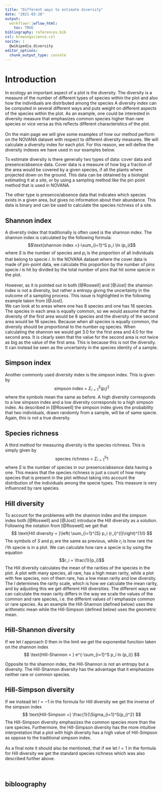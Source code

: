 ---
title: "Different ways to estimate diversity"
date: "2021-03-28"
output:
  workflowr::wflow_html:
    toc: TRUE
bibliography: references.bib
csl: brewingscience.csl
nocite: |
  @wikipedia_diversity
editor_options:
  chunk_output_type: console
---

<h1> Introduction </h1>

In ecology an important aspect of a plot is the diversity. The diversity is a measure of the number of different types of species within the plot and also how the individuals are distributed among the species A diversity index can be computed in several different ways and puts weight on different aspects of the species within the plot. As an example, one could be interested in diversity measure that emphasizes common species higher than rare species or vice versa as this reflects different characteristics of the plot. 
<br><br>
On the main page we will give some examples of how our method perform on the NOVANA dataset with respect to different diversity measures. We will calculate a diversity index for each plot. For this reason, we will define the diversity indexes we have used in our examples below. 


To estimate diversity is there generally two types of data: cover data and presence/absence data. Cover data is a measure of how big a fraction of the area would be covered by a given species, if all the plants where projected down on the ground. This data can be obtained by a biologist estimating it at a site, or by using a sampling method like the pin point method that is used in NOVANA.

The other type is presence/absence data that indicates which species exists in a given area, but gives no information about their abundance. This data is binary and can be used to calculate the species richness of a site.


<h2> Shannon index</h2>
A diversity index that traditionally is often used is the shannon index. The shannon index is calculated by the following formula:
$$\text{shannon index =}-\sum_{i=1}^S p_i \ln (p_i)$$
where $S$ is the number of species and $p_i$ is the proportion of all individuals that belong to specie $i$. In the NOVANA dataset where the cover data is made of pin-point data, we calculate this proportion by the number of pins specie $i$ is hit by divided by the total number of pins that hit some specie in the plot. 
<br><br>
However, as it is pointed out in both [@Roswell] and [@Jost] the shannon index is not a diversity, but rather a entropy giving the uncertainty in the outcome of a sampling process. This issue is highlighted in the following example taken from [@Jost].
<br>
We can look at to areas where one has 8 species and one has 16 species. The species in each area is equally common, so we would assume that the diversity of the first area would be 8 species and the diversity of the second area would be 16 species. Because when all species is equally common, the diversity should be proportional to the number og species.
When calculating the shannon we would get 3.0 for the first area and 4.0 for the second area. It is clearly seen that the value for the second area is not twice as big as the value of the first area. This is because this is not the diversity. It can instead be seen as the uncertainty in the species identity of a sample.

<h2> Simpson index</h2>
Another commonly used diversity index is the simpson index. This is given by
$$
\text{simpson index = }\Sigma_{i = 1}^S(p_i)^2
$$
where the symbols mean the same as before. A high diversity corresponds to a low simpson index and a low diversity corresponds to a high simpson index. As described in [@Roswell] the simpson index gives the probability that two individuals, drawn randomly from a sample, will be of same specie. Again, this is not a true diversity.

<h2> Species richness </h2>
A third method for measuring diversity is the species richness. This is simply given by
$$
\text{species richness = }\Sigma_{i=1}^S1
$$
where $S$ is the number of species in our presence/absence data having a one. This means that the species richness is just a count of how many species that is present in the plot without taking into account the distribution of the individuals among the specie types. This measure is very influenced by rare species.


<h2> Hill diversity </h2>
To account for the problemes with the shannon index and the simpson index both [@Roswell] and [@Jost] introduce the Hill diversity as a solution. Following the notation from [@Roswell] we get that
$$
\text{Hill diversity = }\left( \sum_{i=1}^{S} p_i (r_i)^{l}\right)^{1/l}
$$
The symbols of $S$ and $p_i$ are the same as previous, while $r_i$ is how rare the i'th specie is in a plot. We can calculate how rare a specie is by using the equation
$$r_i = \frac{1}{p_i}$$
The Hill diversity calculates the mean of the rarities of the species in the plot. A plot with many species, all rare, has a high mean rarity, while a plot with few species, non of them rare, has a low mean rarity and low diversity. The $l$ determines the rarity scale, which is how we calculate the mean rarity, and by adjusting this we get different Hill diversities. The different ways we can calculate the mean rarity differs in the way we scale the values of the common and rare species, i.e. the different values of $l$ emphasize common or rare species. As an example the Hill-Shannon (defined below) uses the arithmetic mean while the Hill-Simpson (defined below) uses the geometric mean.
<br>

<h2> Hill-Shannon diversity </h2>
If we let $l$ approach 0 then in the limit we get the exponential function taken on the shannon index
$$
\text{Hill-Shannon = } e^{-\sum_{i=1}^S p_i ln (p_i)}
$$

Opposite to the shannon index, the Hill-Shannon is not an entropy but a diversity. The Hill-Shannon diversity has the advantage that it emphasizes neither rare or common species.

<h2> Hill-Simpson diversity </h2>
If we instead let $l = -1$ in the formula for Hill diversity we get the inverse of the simpson index
$$
\text{Hill-Simpson =} \frac{1}{\Sigma_{i=1}^S(p_i)^2}
$$
The Hill-Simpson diversity emphasizes the common species more than the rare species. Furthermore, the Hill-Simpson diversity has the more intuitive interpretation that a plot with high diversity has a high value of Hill-Simpson as oppose to the traditional simpson index.
<br><br>
As a final note it should also be mentioned, that if we let $l = 1$ in the formula for Hill diversity we get the standard species richness which was also described further above.
<br><br><br>

## bibloography

